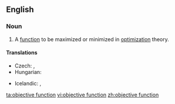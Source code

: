 ==English==
{{wikipedia|Optimization (mathematics)}}
===Noun===
{{en-noun|head=[[objective]] [[function]]}}

# {{context|mathematics|lang=en}} A [[function]] to be maximized or minimized in [[optimization]] theory.

====Translations====
{{trans-top|mathematical function}}
* Czech: {{t-|cs|účelová funkce|f}}, {{t-|cs|cílová funkce|f}}
* Hungarian: {{t-|hu|célfüggvény}}
{{trans-mid}}
* Icelandic: {{t-|is|kostnaðarfall|n}}, {{t-|is|viðfangsfall|n}}
{{trans-bottom}}

[[ta:objective function]]
[[vi:objective function]]
[[zh:objective function]]